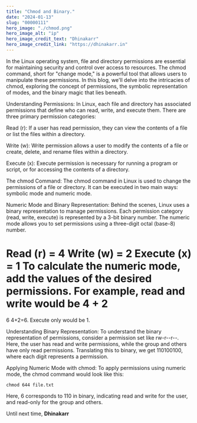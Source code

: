 ```yaml
---
title: "Chmod and Binary."
date: "2024-01-13"
slug: "00000111"
hero_image: "./chmod.png"
hero_image_alt: "ip"
hero_image_credit_text: "Dhinakarr"
hero_image_credit_link: "https://dhinakarr.in"
---
```



In the Linux operating system, file and directory permissions are essential for maintaining security and control over access to resources. The chmod command, short for "change mode," is a powerful tool that allows users to manipulate these permissions. In this blog, we'll delve into the intricacies of chmod, exploring the concept of permissions, the symbolic representation of modes, and the binary magic that lies beneath.

Understanding Permissions:
In Linux, each file and directory has associated permissions that define who can read, write, and execute them. There are three primary permission categories:

Read (r): If a user has read permission, they can view the contents of a file or list the files within a directory.

Write (w): Write permission allows a user to modify the contents of a file or create, delete, and rename files within a directory.

Execute (x): Execute permission is necessary for running a program or script, or for accessing the contents of a directory.

The chmod Command:
The chmod command in Linux is used to change the permissions of a file or directory. It can be executed in two main ways: symbolic mode and numeric mode.

Numeric Mode and Binary Representation:
Behind the scenes, Linux uses a binary representation to manage permissions. Each permission category (read, write, execute) is represented by a 3-bit binary number. The numeric mode allows you to set permissions using a three-digit octal (base-8) number.

Read (r) = 4
Write (w) = 2
Execute (x) = 1
To calculate the numeric mode, add the values of the desired permissions. For example, read and write would be 
4
+
2
=
6
4+2=6. Execute only would be 1.

Understanding Binary Representation:
To understand the binary representation of permissions, consider a permission set like rw-r--r--. Here, the user has read and write permissions, while the group and others have only read permissions. Translating this to binary, we get 110100100, where each digit represents a permission.

Applying Numeric Mode with chmod:
To apply permissions using numeric mode, the chmod command would look like this:

```
chmod 644 file.txt
```
Here, 6 corresponds to 110 in binary, indicating read and write for the user, and read-only for the group and others.

Until next time, **Dhinakarr**
